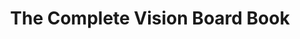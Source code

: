 ---
title: "The Complete Vision Board Book"
subtitle: ""
creator: ""
categories: ["vhs-right"]
featuredImage: "../src/assets/images/item/vhs-right/DSC02859.png"
views: ["../src/assets/images/item/vhs-right/DSC02859.png"]
audio:
    - "/audio/box3/tanya-tough-childhood2.mp3"
nextItem: ["abetterwaytolive"]
---